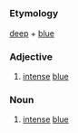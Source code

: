 =={{en}}==
===Etymology===
[[deep]] + [[blue]]
===Adjective===
# [[intense]] [[blue]]
===Noun===
# [[intense]] [[blue]]